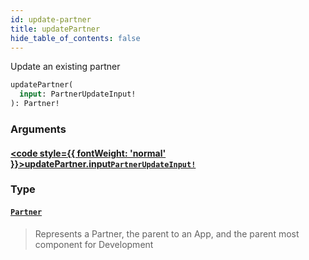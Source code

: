 ```yaml
---
id: update-partner
title: updatePartner
hide_table_of_contents: false
---
```








Update an existing partner

```graphql
updatePartner(
  input: PartnerUpdateInput!
): Partner!
```


### Arguments

#### [<code style={{ fontWeight: 'normal' }}>updatePartner.<b>input</b></code>](#)<Bullet />[`PartnerUpdateInput!`](/adminidentity/api/graphql-admin/reference/inputs/partner-update-input) <Badge class="secondary" text="non-null"/> <Badge class="secondary" text="input"/>
> 
> 

### Type

#### [`Partner`](/adminidentity/api/graphql-admin/reference/objects/partner) <Badge class="secondary" text="object"/>
> Represents a Partner, the parent to an App, and the parent most component for Development
> 





